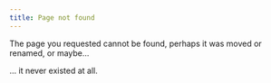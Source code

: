 ```yaml
---
title: Page not found
---
```


The page you requested cannot be found, perhaps it was moved or renamed, or maybe... 

... it never existed at all. 
